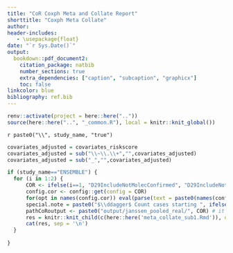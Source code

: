 ```yaml
---
title: "CoR Coxph Meta and Collate Report"
shorttitle: "Coxph Meta Collate"
author:
header-includes:
   - \usepackage{float}
date: "`r Sys.Date()`"
output:
  bookdown::pdf_document2:
    citation_package: natbib
    number_sections: true
    extra_dependencies: ["caption", "subcaption", "graphicx"]
    toc: false
linkcolor: blue
bibliography: ref.bib
---
```


```r
renv::activate(project = here::here(".."))    
source(here::here("..", "_common.R"), local = knitr::knit_global())
```


\counterwithin{table}{section}
\counterwithin{figure}{section}

\clearpage

<!-- these latex variables are used in report_sub -->
\newif\ifCOVE
\newif\ifENSEMBLE
`r paste0("\\", study_name, "true")` 



```r

covariates_adjusted = covariates_riskscore
covariates_adjusted = sub("\\~\\.\\+","",covariates_adjusted)
covariates_adjusted = sub("_","",covariates_adjusted)

if (study_name=="ENSEMBLE") {
  for (i in 1:2) {
      COR <- ifelse(i==1, "D29IncludeNotMolecConfirmed", "D29IncludeNotMolecConfirmedstart1")
      config.cor <- config::get(config = COR)
      for(opt in names(config.cor)) eval(parse(text = paste0(names(config.cor[opt])," <- config.cor[[opt]]")))
      special.note = paste0("$\\ddagger$ Count cases starting ", ifelse(i==1,7,1), " days post Day 29.")
      pathCoRoutput <- paste0("output/janssen_pooled_real/", COR) # it does not matter which TRIAL we use here
      res = knitr::knit_child(c(here::here('meta_collate_sub1.Rmd')), quiet = TRUE)
      cat(res, sep = '\n')
  }
  
}

```




\begin{figure}[H]
  \center
  \includegraphics[width=6in]{output/meta_controlled_ve_curves_bindSpike.pdf}
  \caption{Controlled VE curves. ENSEMBLE count cases starting 1 days post Day 29, COVE count cases starting 7 days post Day 57.}
\end{figure}

\clearpage

\begin{figure}
  \center
  \includegraphics[width=6in]{output/meta_controlled_ve_curves_pseudoneutid50.pdf}
  \caption{Controlled VE curves. ENSEMBLE count cases starting 1 days post Day 29, COVE count cases starting 7 days post Day 57.}
\end{figure}





